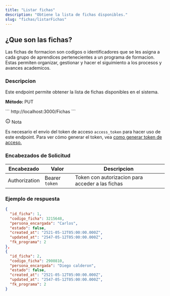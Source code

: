 ```yaml
---
title: "Listar fichas"
description: "Obtiene la lista de fichas disponibles."
slug: "fichas/listarFichas"
---
```


<h2>¿Que son las fichas?</h2>

Las fichas de formacion son codigos o identificadores que se les asigna a cada grupo de aprendices pertenecientes a un programa de formacion. Estas permiten organizar, gestionar y hacer el siguimiento a los procesos y avances academicos.

<h3>Descripcion</h3>

Este endpoint permite obtener la lista de fichas disponibles en el sistema.


<p> 
<strong>Método: </strong><span class="sl-badge note small astro-avdet4wd">PUT</span>
</p>

<Tabs>
  <TabItem label="Endpoint">
  ```
  http://localhost:3000/Fichas
  ```
  </TabItem>
</Tabs>

<aside aria-label="Nota" class="starlight-aside starlight-aside--note"> <p class="starlight-aside__title" aria-hidden="true"> <svg aria-hidden="true" class="starlight-aside__icon astro-c6vsoqas" width="16" height="16" viewBox="0 0 24 24" fill="currentColor" style="--sl-icon-size: 1em;"><path d="M12 11a1 1 0 0 0-1 1v4a1 1 0 0 0 2 0v-4a1 1 0 0 0-1-1Zm.38-3.92a1 1 0 0 0-.76 0 1 1 0 0 0-.33.21 1.15 1.15 0 0 0-.21.33 1 1 0 0 0 .21 1.09c.097.088.209.16.33.21A1 1 0 0 0 13 8a1.05 1.05 0 0 0-.29-.71 1 1 0 0 0-.33-.21ZM12 2a10 10 0 1 0 0 20 10 10 0 0 0 0-20Zm0 18a8 8 0 1 1 0-16.001A8 8 0 0 1 12 20Z"></path></svg> Nota </p> 
Es necesario el envío del token de acceso <code>access_token</code> para hacer uso de este endpoint. Para ver cómo generar el token, vea <a href="/usuarios/login">como generar token de acceso.</a></aside>

<h3>Encabezados de Solicitud</h3>

| Encabezado | Valor | Descripcion
|----------|-------| -------
| Authorization |  Bearer `token` | Token con autorizacion para acceder a las fichas


<h3>Ejemplo de respuesta</h3>

<Tabs>
  <TabItem label="Status 200">

  ```json
 {
    "id_ficha": 1,
    "codigo_ficha": 3215648,
    "persona_encargada": "Carlos",
    "estado": false,
    "created_at": "2521-05-12T05:00:00.000Z",
    "updated_at": "2547-05-12T05:00:00.000Z",
    "fk_programa": 2
  },
  {
    "id_ficha": 2,
    "codigo_ficha": 2900810,
    "persona_encargada": "Diego calderon",
    "estado": false,
    "created_at": "2521-05-12T05:00:00.000Z",
    "updated_at": "2547-05-12T05:00:00.000Z",
    "fk_programa": 2
  }
```
  </TabItem>
</Tabs>